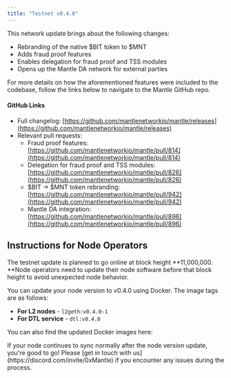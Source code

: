 ```yaml
---
title: "Testnet v0.4.0"
---
```


This network update brings about the following changes:

* Rebranding of the native \$BIT token to \$MNT
* Adds fraud proof features
* Enables delegation for fraud proof and TSS modules
* Opens up the Mantle DA network for external parties

For more details on how the aforementioned features were included to the codebase, follow the links below to navigate to the Mantle GitHub repo.

#### GitHub Links

* Full changelog: [https://github.com/mantlenetworkio/mantle/releases](https://github.com/mantlenetworkio/mantle/releases)
* Relevant pull requests:
  * Fraud proof features: [https://github.com/mantlenetworkio/mantle/pull/814](https://github.com/mantlenetworkio/mantle/pull/814)
  * Delegation for fraud proof and TSS modules: [https://github.com/mantlenetworkio/mantle/pull/826](https://github.com/mantlenetworkio/mantle/pull/826)
  * \$BIT -> \$MNT token rebranding: [https://github.com/mantlenetworkio/mantle/pull/942](https://github.com/mantlenetworkio/mantle/pull/942)
  * Mantle DA integration: [https://github.com/mantlenetworkio/mantle/pull/896](https://github.com/mantlenetworkio/mantle/pull/896)

## Instructions for Node Operators

The testnet update is planned to go online at block height **11,000,000. **Node operators need to update their node software before that block height to avoid unexpected node behavior.

You can update your node version to v0.4.0 using Docker. The image tags are as follows:

* **For L2 nodes** - `l2geth:v0.4.0-1`
* **For DTL service** - `dtl:v0.4.0`

You can also find the updated Docker images here:

<Card title="Docker" icon="docker" href="https://hub.docker.com/r/mantlenetworkio/"></Card>

<Info>
If your node continues to sync normally after the node version update, you're good to go! Please [get in touch with us](https://discord.com/invite/0xMantle) if you encounter any issues during the process.

</Info>


